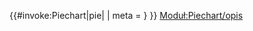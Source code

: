 <templatestyles src="Piechart/style.css"/>
{{#invoke:Piechart|pie| {{{1|[
 {"label": "wieś: $v", "value": 45}, 
 {"label": "miasto: $v"}
]}}}
| meta = {{{meta|{}}}}
}}<noinclude>
[[Moduł:Piechart/opis]]
</noinclude>